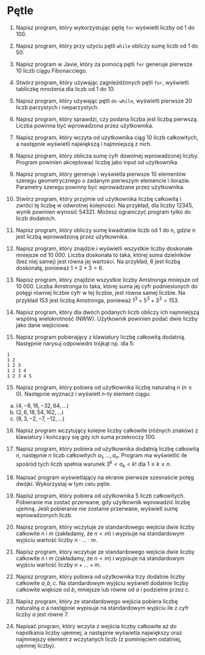 # Pętle

1.  Napisz program, który wykorzystując pętlę `for` wyświetli liczby od 1 do 100.

2.  Napisz program, który przy użyciu pętli `while` obliczy sumę liczb od 1 do 50.

3.  Napisz program w Javie, który za pomocą pętli `for` generuje pierwsze 10 liczb ciągu Fibonacciego.

4.  Stwórz program, który używając zagnieżdżonych pętli `for`, wyświetli tabliczkę mnożenia dla liczb od 1 do 10.

5.  Napisz program, który używając pętli `do-while`, wyświetli pierwsze 20 liczb parzystych i nieparzystych.

6.  Napisz program, który sprawdzi, czy podana liczba jest liczbą pierwszą. Liczba powinna być wprowadzona przez użytkownika.

7.  Napisz program, który wczyta od użytkownika ciąg 10 liczb całkowitych, a następnie wyświetli największą i najmniejszą z nich.

8.  Napisz program, który oblicza sumę cyfr dowolnej wprowadzonej liczby. Program powinien akceptować liczbę jako input od użytkownika.

9.  Napisz program, który generuje i wyświetla pierwsze 10 elementów szeregu geometrycznego o zadanym pierwszym elemencie i ilorazie. Parametry szeregu powinny być wprowadzane przez użytkownika.

10. Stwórz program, który przyjmie od użytkownika liczbę całkowitą i zwróci tę liczbę w odwrotnej kolejności. Na przykład, dla liczby 12345, wynik powinien wynosić 54321. Możesz ograniczyć program tylko do liczb dodatnich.

11. Napisz program, który obliczy sumę kwadratów liczb od 1 do n, gdzie n jest liczbą wprowadzoną przez użytkownika.

12. Napisz program, który znajdzie i wyświetli wszystkie liczby doskonałe mniejsze od 10 000. Liczba doskonała to taka, której suma dzielników (bez niej samej) jest równa jej wartości. Na przykład, 6 jest liczbą doskonałą, ponieważ $1 + 2 + 3 = 6$.

13. Napisz program, który znajdzie wszystkie liczby Amstronga mniejsze od 10 000. Liczba Amstronga to taka, której suma jej cyfr podniesionych do potęgi równiej liczbie cyfr w tej liczbie, jest równa samej liczbie. Na przykład 153 jest liczbą Amstronga, ponieważ $1^3 + 5^3 + 3^3 = 153$.

14. Napisz program, który dla dwóch podanych liczb obliczy ich najmniejszą wspólną wielokrotność (NWW). Użytkownik powinien podać dwie liczby jako dane wejściowe.

15. Napisz program pobierający z klawiatury liczbę całkowitą dodatnią. Następnie narysuj odpowiedni trójkąt np. dla 5:

```         
1
1 2
1 2 3
1 2 3 4
1 2 3 4 5
```

15. Napisz program, który pobiera od użytkownika liczbę naturalną $n$ ($n\geqslant 0$). Następnie wyznacz i wyświetl $n$-ty element ciągu:

<!-- -->

a)  $(4,-8,16,-32,64,\ldots )$
b)  $(2,6,18,54,162,\ldots )$
c)  $(8,3,-2,-7,-12,\ldots )$

<!-- -->

16. Napisz program wczytujący kolejne liczby całkowite (różnych znaków) z klawiatury i kończący się gdy ich suma przekroczy 100.

17. Napisz program, który pobiera od użytkownika dodatnią liczbę całkowitą $n$, następnie $n$ liczb całkowitych $a_1, \ldots, a_n$. Program ma wyświetlić ile spośród tych liczb spełnia warunek $3^k < a_k <k!$ dla $1\leq k \leq n$.

18. Napisać program wyświetlający na ekranie pierwsze szesnaście potęg dwójki. Wykorzystaj w tym celu pętle.

19. Napisz program, który pobiera od użytkownika 5 liczb całkowitych. Pobieranie ma zostać przerwane, gdy użytkownik wprowadzić liczbę ujemną. Jeśli pobieranie nie zostanie przerwane, wyświetl sumę wprowadzonych liczb.

20. Napisz program, który wczytuje ze standardowego wejścia dwie liczby całkowite $n$ i $m$ (zakładamy, że $n < m$) i wypisuje na standardowym wyjściu wartość liczby $n\cdot \ldots \cdot m$.

21. Napisz program, który wczytuje ze standardowego wejścia dwie liczby całkowite $n$ i $m$ (zakładamy, że $n < m$) i wypisuje na standardowym wyjściu wartość liczby $n+ \ldots + m$.

22. Napisz program, który pobiera od użytkownika trzy dodatnie liczby całkowite $a, b, c$. Na standardowym wyjściu wyświetl dodatnie liczby całkowite większe od $b$, mniejsze lub równe od $a$ i podzielne przez $c$.

23. Napisz program, który ze standardowego wejścia pobiera liczbę naturalną $a$ a następnie wypisuje na standardowym wyjściu ile z cyfr liczby $a$ jest równe 7.

24. Napisać program, który wczyta z wejścia liczby całkowite aż do napotkania liczby ujemnej, a następnie wyświetla największy oraz najmniejszy element z wczytanych liczb (z pominięciem ostatniej, ujemnej liczby).
